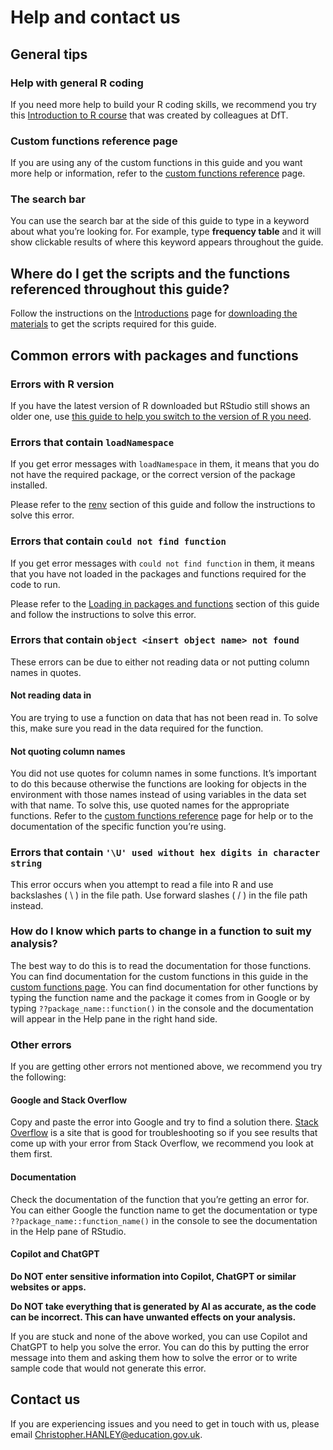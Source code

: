 # Help and contact us {.unnumbered}

## General tips

### Help with general R coding

If you need more help to build your R coding skills, we recommend you try this [Introduction to R course](https://department-for-transport.github.io/intro_R/) that was created by colleagues at DfT.

### Custom functions reference page

If you are using any of the custom functions in this guide and you want more help or information, refer to the [custom functions reference](custom_functions.qmd) page.

### The search bar

You can use the search bar at the side of this guide to type in a keyword about what you're looking for. For example, type **frequency table** and it will show clickable results of where this keyword appears throughout the guide.

## Where do I get the scripts and the functions referenced throughout this guide?

Follow the instructions on the [Introductions](index.qmd) page for [downloading the materials](index.qmd#step-1---download-the-materials) to get the scripts required for this guide.

## Common errors with packages and functions

### Errors with R version

If you have the latest version of R downloaded but RStudio still shows an older one, use [this guide to help you switch to the version of R you need](https://bioinformatics.ccr.cancer.gov/docs/rtools/R%20and%20RStudio/2.6_switching_r_version/).

### Errors that contain `loadNamespace`

If you get error messages with `loadNamespace` in them, it means that you do not have the required package, or the correct version of the package installed.

Please refer to the [renv](setting_up_workspace.qmf#renv) section of this guide and follow the instructions to solve this error.

### Errors that contain `could not find function`

If you get error messages with `could not find function` in them, it means that you have not loaded in the packages and functions required for the code to run.

Please refer to the [Loading in packages and functions](setting_up_workspace.qmf#loading-in-packages-and-functions) section of this guide and follow the instructions to solve this error.

### Errors that contain `object <insert object name> not found`

These errors can be due to either not reading data or not putting column names in quotes.

#### Not reading data in

You are trying to use a function on data that has not been read in. To solve this, make sure you read in the data required for the function.

#### Not quoting column names

You did not use quotes for column names in some functions. It's important to do this because otherwise the functions are looking for objects in the environment with those names instead of using variables in the data set with that name. To solve this, use quoted names for the appropriate functions. Refer to the [custom functions reference](custom_functions.qmd) page for help or to the documentation of the specific function you're using.

### Errors that contain `'\U' used without hex digits in character string`

This error occurs when you attempt to read a file into R and use backslashes ( \\ ) in the file path. Use forward slashes ( / ) in the file path instead.

### How do I know which parts to change in a function to suit my analysis?

The best way to do this is to read the documentation for those functions. You can find documentation for the custom functions in this guide in the [custom functions page](custom_functions.qmd). You can find documentation for other functions by typing the function name and the package it comes from in Google or by typing `??package_name::function()` in the console and the documentation will appear in the Help pane in the right hand side.

### Other errors

If you are getting other errors not mentioned above, we recommend you try the following:

#### Google and Stack Overflow

Copy and paste the error into Google and try to find a solution there. [Stack Overflow](https://stackoverflow.com/) is a site that is good for troubleshooting so if you see results that come up with your error from Stack Overflow, we recommend you look at them first.

#### Documentation

Check the documentation of the function that you're getting an error for. You can either Google the function name to get the documentation or type `??package_name::function_name()` in the console to see the documentation in the Help pane of RStudio.

#### Copilot and ChatGPT

::: callout-warning
**Do NOT enter sensitive information into Copilot, ChatGPT or similar websites or apps.**

**Do NOT take everything that is generated by AI as accurate, as the code can be incorrect. This can have unwanted effects on your analysis.**
:::

If you are stuck and none of the above worked, you can use Copilot and ChatGPT to help you solve the error. You can do this by putting the error message into them and asking them how to solve the error or to write sample code that would not generate this error.

## Contact us

If you are experiencing issues and you need to get in touch with us, please email [Christopher.HANLEY\@education.gov.uk](mailto:Christopher.HANLEY@education.gov.uk).
